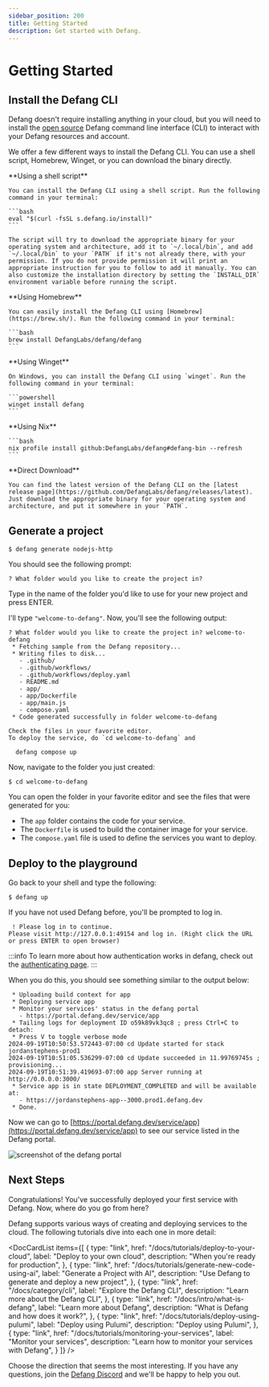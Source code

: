 ```yaml
---
sidebar_position: 200
title: Getting Started
description: Get started with Defang.
---
```



# Getting Started

## Install the Defang CLI

Defang doesn't require installing anything in your cloud, but you will need to install the [open source](https://github.com/DefangLabs/defang) Defang command line interface (CLI) to interact with your Defang resources and account.

We offer a few different ways to install the Defang CLI. You can use a shell script, Homebrew, Winget, or you can download the binary directly.


<Tabs>
  <TabItem value="bash" label="Shell">
    **Using a shell script**

    You can install the Defang CLI using a shell script. Run the following command in your terminal:

    ```bash
    eval "$(curl -fsSL s.defang.io/install)"
    ```

    The script will try to download the appropriate binary for your operating system and architecture, add it to `~/.local/bin`, and add `~/.local/bin` to your `PATH` if it's not already there, with your permission. If you do not provide permission it will print an appropriate instruction for you to follow to add it manually. You can also customize the installation directory by setting the `INSTALL_DIR` environment variable before running the script.
  </TabItem>
  <TabItem value="homebrew" label="Homebrew" default>
    **Using Homebrew**

    You can easily install the Defang CLI using [Homebrew](https://brew.sh/). Run the following command in your terminal:

    ```bash
    brew install DefangLabs/defang/defang
    ```
  </TabItem>
  <TabItem value="winget" label="Winget">
    **Using Winget**

    On Windows, you can install the Defang CLI using `winget`. Run the following command in your terminal:

    ```powershell
    winget install defang
    ```
  </TabItem>
  <TabItem value="nix" label="Nix">
    **Using Nix**

    ```bash
    nix profile install github:DefangLabs/defang#defang-bin --refresh
    ```
  </TabItem>
  <TabItem value="direct" label="Direct Download">
    **Direct Download**

    You can find the latest version of the Defang CLI on the [latest release page](https://github.com/DefangLabs/defang/releases/latest). Just download the appropriate binary for your operating system and architecture, and put it somewhere in your `PATH`.
  </TabItem>
</Tabs>

## Generate a project

```
$ defang generate nodejs-http
```

You should see the following prompt:
```
? What folder would you like to create the project in?
```
Type in the name of the folder you'd like to use for your new project and press ENTER.

I'll type `"welcome-to-defang"`. Now, you'll see the following output:

```
? What folder would you like to create the project in? welcome-to-defang
 * Fetching sample from the Defang repository...
 * Writing files to disk...
   - .github/
   - .github/workflows/
   - .github/workflows/deploy.yaml
   - README.md
   - app/
   - app/Dockerfile
   - app/main.js
   - compose.yaml
 * Code generated successfully in folder welcome-to-defang

Check the files in your favorite editor.
To deploy the service, do `cd welcome-to-defang` and

  defang compose up
```

Now, navigate to the folder you just created:

```
$ cd welcome-to-defang
```

You can open the folder in your favorite editor and see the files that were generated for you:
* The `app` folder contains the code for your service.
* The `Dockerfile` is used to build the container image for your service.
* The `compose.yaml` file is used to define the services you want to deploy.

## Deploy to the playground

Go back to your shell and type the following:

```
$ defang up
```

If you have not used Defang before, you'll be prompted to log in.

```
 ! Please log in to continue.
Please visit http://127.0.0.1:49154 and log in. (Right click the URL or press ENTER to open browser)
```

:::info
To learn more about how authentication works in defang, check out the [authenticating page](/docs/concepts/authentication).
:::

When you do this, you should see something similar to the output below:

```
 * Uploading build context for app
 * Deploying service app
 * Monitor your services' status in the defang portal
   - https://portal.defang.dev/service/app
 * Tailing logs for deployment ID o59k89vk3qc8 ; press Ctrl+C to detach:
 * Press V to toggle verbose mode
2024-09-19T10:50:53.572443-07:00 cd Update started for stack jordanstephens-prod1
2024-09-19T10:51:05.536299-07:00 cd Update succeeded in 11.99769745s ; provisioning...
2024-09-19T10:51:39.419693-07:00 app Server running at http://0.0.0.0:3000/
 * Service app is in state DEPLOYMENT_COMPLETED and will be available at:
   - https://jordanstephens-app--3000.prod1.defang.dev
 * Done.
```

Now we can go to [https://portal.defang.dev/service/app](https://portal.defang.dev/service/app) to see our service listed in the Defang portal.

![screenshot of the defang portal](/img/getting-started-portal.png)

## Next Steps

Congratulations! You've successfully deployed your first service with Defang. Now, where do you go from here?

Defang supports various ways of creating and deploying services to the cloud. The following tutorials dive into each one in more detail:

<DocCardList
  items={[
    {
        type: "link",
        href: "/docs/tutorials/deploy-to-your-cloud",
        label: "Deploy to your own cloud",
        description: "When you're ready for production",
    },
    {
        type: "link",
        href: "/docs/tutorials/generate-new-code-using-ai",
        label: "Generate a Project with AI",
        description: "Use Defang to generate and deploy a new project",
    },
    {
        type: "link",
        href: "/docs/category/cli",
        label: "Explore the Defang CLI",
        description: "Learn more about the Defang CLI",
    },
    {
        type: "link",
        href: "/docs/intro/what-is-defang",
        label: "Learn more about Defang",
        description: "What is Defang and how does it work?",
    },
    {
        type: "link",
        href: "/docs/tutorials/deploy-using-pulumi",
        label: "Deploy using Pulumi",
        description: "Deploy using Pulumi",
    },
    {
        type: "link",
        href: "/docs/tutorials/monitoring-your-services",
        label: "Monitor your services",
        description: "Learn how to monitor your services with Defang",
    }
  ]}
/>

Choose the direction that seems the most interesting. If you have any questions, join the [Defang Discord](https://discord.gg/defang) and we'll be happy to help you out.
